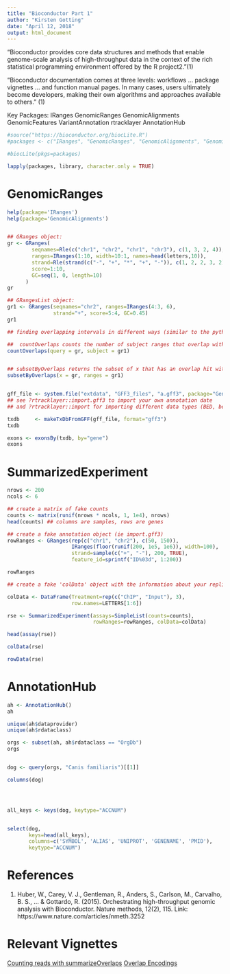 ```yaml
---
title: "Bioconductor Part 1"
author: "Kirsten Gotting"
date: "April 12, 2018"
output: html_document
---
```


"Bioconductor provides core data structures and methods that enable genome-scale analysis of high-throughput data in the context of the rich statistical programming environment offered by the R project2."(1)


"Bioconductor documentation comes at three levels: workflows ... package vignettes ...  and function manual pages. In many cases, users ultimately become developers, making their own algorithms and approaches available to others." (1)

Key Packages:
IRanges
GenomicRanges
GenomicAlignments
GenomicFeatures
VariantAnnotation
rtracklayer
AnnotationHub

```r

#source("https://bioconductor.org/biocLite.R")
#packages <- c("IRanges", "GenomicRanges", "GenomicAlignments", "GenomicFeatures", "VariantAnnotation", "rtracklayer", "AnnotationHub")

#biocLite(pkgs=packages)

lapply(packages, library, character.only = TRUE)

```

# GenomicRanges

```r
help(package='IRanges')
help(package='GenomicAlignments')


## GRanges object:
gr <- GRanges(
        seqnames=Rle(c("chr1", "chr2", "chr1", "chr3"), c(1, 3, 2, 4)),
        ranges=IRanges(1:10, width=10:1, names=head(letters,10)),
        strand=Rle(strand(c("-", "+", "*", "+", "-")), c(1, 2, 2, 3, 2)),
        score=1:10,
        GC=seq(1, 0, length=10)
      )
gr

## GRangesList object:
gr1 <- GRanges(seqnames="chr2", ranges=IRanges(4:3, 6),
               strand="+", score=5:4, GC=0.45)
gr1

## finding overlapping intervals in different ways (similar to the python package HTseq)

##  countOverlaps counts the number of subject ranges that overlap with the query range
countOverlaps(query = gr, subject = gr1)


## subsetByOverlaps returns the subset of x that has an overlap hit with a range in ranges using the specified findOverlaps parameters
subsetByOverlaps(x = gr, ranges = gr1)


gff_file <- system.file("extdata", "GFF3_files", "a.gff3", package="GenomicFeatures")
## see ?rtracklayer::import.gff3 to import your own annotation date
## and ?rtracklayer::import for importing different data types (BED, bedGraph, WIG, BigWig)

txdb     <- makeTxDbFromGFF(gff_file, format="gff3")
txdb 

exons <- exonsBy(txdb, by="gene")
exons

```

# SummarizedExperiment

```r
nrows <- 200
ncols <- 6

## create a matrix of fake counts
counts <- matrix(runif(nrows * ncols, 1, 1e4), nrows)
head(counts) ## columns are samples, rows are genes

## create a fake annotation object (ie import.gff3)
rowRanges <- GRanges(rep(c("chr1", "chr2"), c(50, 150)),
                     IRanges(floor(runif(200, 1e5, 1e6)), width=100),
                     strand=sample(c("+", "-"), 200, TRUE),
                     feature_id=sprintf("ID%03d", 1:200))

rowRanges

## create a fake 'colData' object with the information about your replicates/treatments

colData <- DataFrame(Treatment=rep(c("ChIP", "Input"), 3),
                     row.names=LETTERS[1:6])

rse <- SummarizedExperiment(assays=SimpleList(counts=counts),
                            rowRanges=rowRanges, colData=colData)

head(assay(rse))

colData(rse)

rowData(rse)

```

# AnnotationHub

```r
ah <- AnnotationHub()
ah

unique(ah$dataprovider)
unique(ah$rdataclass)

orgs <- subset(ah, ah$rdataclass == "OrgDb")
orgs


dog <- query(orgs, "Canis familiaris")[[1]]

columns(dog)




all_keys <- keys(dog, keytype="ACCNUM")


select(dog, 
       keys=head(all_keys), 
       columns=c('SYMBOL', 'ALIAS', 'UNIPROT', 'GENENAME', 'PMID'), 
       keytype="ACCNUM")

```

# References
1. Huber, W., Carey, V. J., Gentleman, R., Anders, S., Carlson, M., Carvalho, B. S., ... & Gottardo, R. (2015). Orchestrating high-throughput genomic analysis with Bioconductor. Nature methods, 12(2), 115.
Link: https://www.nature.com/articles/nmeth.3252


# Relevant Vignettes
[Counting reads with summarizeOverlaps](https://bioconductor.org/packages/release/bioc/vignettes/GenomicAlignments/inst/doc/summarizeOverlaps.pdf)
[Overlap Encodings](https://www.bioconductor.org/packages/release/bioc/vignettes/GenomicAlignments/inst/doc/OverlapEncodings.pdf)
